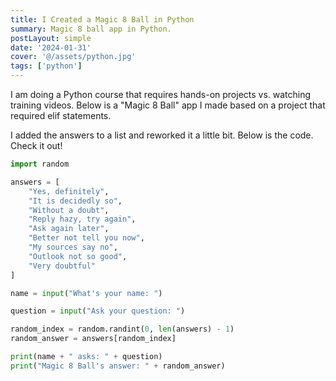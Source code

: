 ```yaml
---
title: I Created a Magic 8 Ball in Python
summary: Magic 8 ball app in Python.
postLayout: simple
date: '2024-01-31'
cover: '@/assets/python.jpg'
tags: ['python']
---
```

I am doing a Python course that requires hands-on projects vs. watching training videos. Below is a "Magic 8 Ball" app I made based on a project that required elif statements.

I added the answers to a list and reworked it a little bit. Below is the code. Check it out!

```python
import random

answers = [
    "Yes, definitely",
    "It is decidedly so",
    "Without a doubt", 
    "Reply hazy, try again",
    "Ask again later",
    "Better not tell you now", 
    "My sources say no",
    "Outlook not so good",
    "Very doubtful"
]

name = input("What's your name: ")

question = input("Ask your question: ")

random_index = random.randint(0, len(answers) - 1)
random_answer = answers[random_index]

print(name + " asks: " + question) 
print("Magic 8 Ball's answer: " + random_answer)
```
